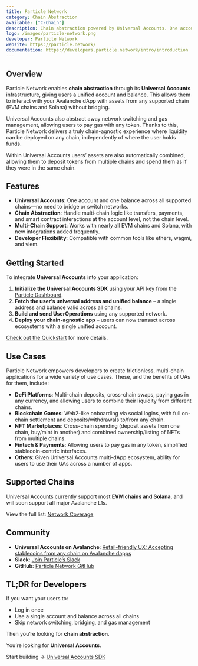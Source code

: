 ```yaml
---
title: Particle Network
category: Chain Abstraction
available: ["C-Chain"]
description: Chain abstraction powered by Universal Accounts. One account, one balance, any chain.
logo: /images/particle-network.png
developer: Particle Network
website: https://particle.network/
documentation: https://developers.particle.network/intro/introduction
---
```


## **Overview**

Particle Network enables **chain abstraction** through its **Universal Accounts** infrastructure, giving users a unified account and balance. This allows them to interact with your Avalanche dApp with assets from any supported chain (EVM chains and Solana) without bridging. 

Universal Accounts also abstract away network switching and gas management, allowing users to pay gas with any token. Thanks to this, Particle Network delivers a truly chain-agnostic experience where liquidity can be deployed on any chain, independently of where the user holds funds.

Within Universal Accounts users’ assets are also automatically combined, allowing them to deposit tokens from multiple chains and spend them as if they were in the same chain.

## **Features**

* **Universal Accounts**: One account and one balance across all supported chains—no need to bridge or switch networks.  
* **Chain Abstraction**: Handle multi-chain logic like transfers, payments, and smart contract interactions at the account level, not the chain level.  
* **Multi-Chain Support**: Works with nearly all EVM chains and Solana, with new integrations added frequently.  
* **Developer Flexibility**: Compatible with common tools like ethers, wagmi, and viem.

## **Getting Started**

To integrate **Universal Accounts** into your application:

1. **Initialize the Universal Accounts SDK** using your API key from the [Particle Dashboard](https://dashboard.particle.network/).  
2. **Fetch the user’s universal address and unified balance** – a single address and balance valid across all chains.  
3. **Build and send UserOperations** using any supported network.  
4. **Deploy your chain-agnostic app** – users can now transact across ecosystems with a single unified account.

[Check out the Quickstart](https://developers.particle.network/universal-accounts/cha/web-quickstart) for more details.

## **Use Cases**

Particle Network empowers developers to create frictionless, multi-chain applications for a wide variety of use cases. These, and the benefits of UAs for them, include: 

* **DeFi Platforms**: Multi-chain deposits, cross-chain swaps, paying gas in any currency, and allowing users to combine their liquidity from different chains.  
* **Blockchain Games**: Web2-like onboarding via social logins, with full on-chain settlement and deposits/withdrawals to/from any chain.  
* **NFT Marketplaces**: Cross-chain spending (deposit assets from one chain, buy/mint in another) and combined ownership/listing of NFTs from multiple chains.  
* **Fintech & Payments**: Allowing users to pay gas in any token, simplified stablecoin-centric interfaces.  
* **Others**: Given Universal Accounts multi-dApp ecosystem, ability for users to use their UAs across a number of apps.

## **Supported Chains**

Universal Accounts currently support most **EVM chains and Solana**, and will soon support all major Avalanche L1s.

View the full list: [Network Coverage](https://developers.particle.network/universal-accounts/cha/chains)

## **Community**

* **Universal Accounts on Avalanche**: [Retail-friendly UX: Accepting stablecoins from any chain on Avalanche dapps](https://blog.particle.network/retail-friendly-ux-accepting-stablecoins-from-any-chain-on-avalanche-dapps/)  
* **Slack**: [Join Particle’s Slack](https://join.slack.com/t/particlenetworkhq/shared_invite/zt-3blxdzcd2-7skD8MNWUn_20eOrp9SICA)  
* **GitHub**: [Particle Network GitHub](https://github.com/particle-network)

## **TL;DR for Developers**

If you want your users to:

* Log in once  
* Use a single account and balance across all chains  
* Skip network switching, bridging, and gas management

Then you’re looking for **chain abstraction**.

You’re looking for **Universal Accounts**.

Start building → [Universal Accounts SDK](https://developers.particle.network/universal-accounts/cha/overview)

